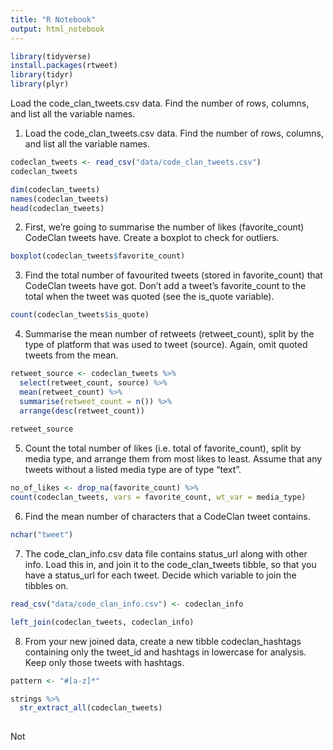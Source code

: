 ```yaml
---
title: "R Notebook"
output: html_notebook
---
```


```r
library(tidyverse)
install.packages(rtweet)
library(tidyr)
library(plyr)
```






Load the code_clan_tweets.csv data. Find the number of rows, columns, and list all the variable names.

1. Load the code_clan_tweets.csv data. Find the number of rows, columns, and list all the variable names.

```r
codeclan_tweets <- read_csv("data/code_clan_tweets.csv")
codeclan_tweets

dim(codeclan_tweets)
names(codeclan_tweets)
head(codeclan_tweets)
```


2. First, we’re going to summarise the number of likes (favorite_count) CodeClan tweets have. Create a boxplot to check for outliers.

```r
boxplot(codeclan_tweets$favorite_count)
```




3. Find the total number of favourited tweets (stored in favorite_count) that CodeClan tweets have got. Don’t add a tweet’s favorite_count to the total when the tweet was quoted (see the is_quote variable).

```r
count(codeclan_tweets$is_quote)
```

4. Summarise the mean number of retweets (retweet_count), split by the type of platform that was used to tweet (source). Again, omit quoted tweets from the mean.

```r

retweet_source <- codeclan_tweets %>% 
  select(retweet_count, source) %>% 
  mean(retweet_count) %>% 
  summarise(retweet_count = n()) %>% 
  arrange(desc(retweet_count))
  
retweet_source

```


5. Count the total number of likes (i.e. total of favorite_count), split by media type, and arrange them from most likes to least. Assume that any tweets without a listed media type are of type “text”.

```r
no_of_likes <- drop_na(favorite_count) %>% 
count(codeclan_tweets, vars = favorite_count, wt_var = media_type)

```


6. Find the mean number of characters that a CodeClan tweet contains.

```r
nchar("tweet")
```


7. The code_clan_info.csv data file contains status_url along with other info. Load this in, and join it to the code_clan_tweets tibble, so that you have a status_url for each tweet. Decide which variable to join the tibbles on.


```r

read_csv("data/code_clan_info.csv") <- codeclan_info

left_join(codeclan_tweets, codeclan_info)
```


8. From your new joined data, create a new tibble codeclan_hashtags containing only the tweet_id and hashtags in lowercase for analysis. Keep only those tweets with hashtags.
```r

pattern <- "#[a-z]*"

strings %>% 
  str_extract_all(codeclan_tweets)
  

```
Not
```r

```

```r

```


```r

```

```r

```

```r

```















